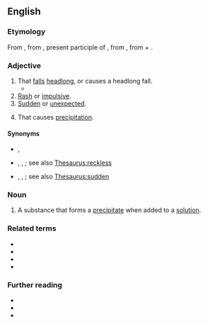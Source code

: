 {{also|précipitant}}
==English==

===Etymology===
From {{der|en|fro|precipitant}}, from {{der|en|la|praecipitans}}, present participle of {{m|la|praecipitare||to cast down headlong}}, from {{m|la|praeceps||head foremost, headlong}}, from {{m|la|prae||before}} + {{m|la|caput||head}}.

===Adjective===
{{en-adj}}

# That [[fall]]s [[headlong]], or causes a headlong fall.
#* {{quote-book|en|year=1708|first=John|last=Philips|authorlink=John Philips|title=Cyder|passage=They leave their little lives / Above the clouds, '''precipitant''' to earth.}}
# [[rash|Rash]] or [[impulsive]].
# [[sudden|Sudden]] or [[unexpected]].
# {{lb|en|chemistry}} That causes [[precipitation]].

====Synonyms====
* {{sense|that falls headlong}} {{l|en|headlong}}, {{l|en|precipitate}}
* {{sense|rash or impulsive}} {{l|en|heedless}}, {{l|en|hotheaded}}, {{l|en|impetuous}}; see also [[Thesaurus:reckless]]
* {{sense|sudden or unexpected}} {{l|en|abrupt}}, {{l|en|precipitous}}, {{l|en|subitaneous}}; see also [[Thesaurus:sudden]]

===Noun===
{{en-noun}}

# A substance that forms a [[precipitate]] when added to a [[solution]].

===Related terms===
* {{l|en|precipice}}
* {{l|en|precipitous}}
* {{l|en|precipitate}}
* {{l|en|precipitation}}

===Further reading===
* {{R:Webster 1913}}
* {{R:Century 1911}}
* {{R:OneLook}}